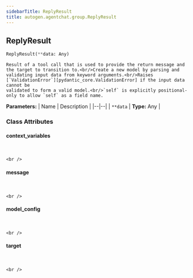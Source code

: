 ```yaml
---
sidebarTitle: ReplyResult
title: autogen.agentchat.group.ReplyResult
---
```

<h2 id="autogen.agentchat.group.ReplyResult" class="doc doc-heading">
    <code class="doc-symbol doc-symbol-heading doc-symbol-class"></code>
    <span class="doc doc-object-name doc-class-name">ReplyResult</span>
</h2>

```python
ReplyResult(**data: Any)
```

    Result of a tool call that is used to provide the return message and the target to transition to.<br/>Create a new model by parsing and validating input data from keyword arguments.<br/>Raises [`ValidationError`][pydantic_core.ValidationError] if the input data cannot be
    validated to form a valid model.<br/>`self` is explicitly positional-only to allow `self` as a field name.

<b>Parameters:</b>
| Name | Description |
|--|--|
| `**data` | **Type:** Any |

### Class Attributes

<code class="doc-symbol doc-symbol-heading doc-symbol-attribute"></code>
#### context_variables
<br />

    <br />

<code class="doc-symbol doc-symbol-heading doc-symbol-attribute"></code>
#### message
<br />

    <br />

<code class="doc-symbol doc-symbol-heading doc-symbol-attribute"></code>
#### model_config
<br />

    <br />

<code class="doc-symbol doc-symbol-heading doc-symbol-attribute"></code>
#### target
<br />

    <br />